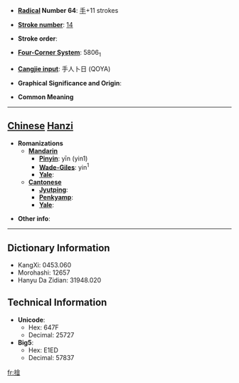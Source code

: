 * '''[[Wiktionary:Chinese radical index| Radical]] Number 64''': [[Wiktionary:Chinese radical index 手|手]]+11 strokes

* '''[[Wiktionary:Chinese total strokes index|Stroke number]]''': [[Wiktionary:Chinese total strokes index 14|14]]

* '''Stroke order''': 

* '''[[Wiktionary:Chinese four corner index|Four-Corner System]]''': 5806<sub>1</sub>

* '''[[Wiktionary:Chinese Cangjie index|Cangjie input]]''': 手人卜日 (QOYA)

* '''Graphical Significance and Origin''': 

* '''Common Meaning'''

----

== [[Chinese]] [[Hanzi]] ==

* '''Romanizations'''
** '''[[Mandarin]]'''
*** '''[[Pinyin]]''': yīn (yin1)
*** '''[[Wade-Giles]]''': yin<sup>1</sup>
*** '''[[Yale]]''': 
** '''[[Cantonese]]'''
*** '''[[Jyutping]]''':
*** '''[[Penkyamp]]''': 
*** '''[[Yale]]''': 

* '''Other info''': 

----

== Dictionary Information ==

* KangXi: 0453.060
* Morohashi: 12657
* Hanyu Da Zidian: 31948.020

== Technical Information ==

* '''Unicode''':
** Hex: 647F
** Decimal: 25727
* '''Big5''':
** Hex: E1ED
** Decimal: 57837

[[fr:摿]]